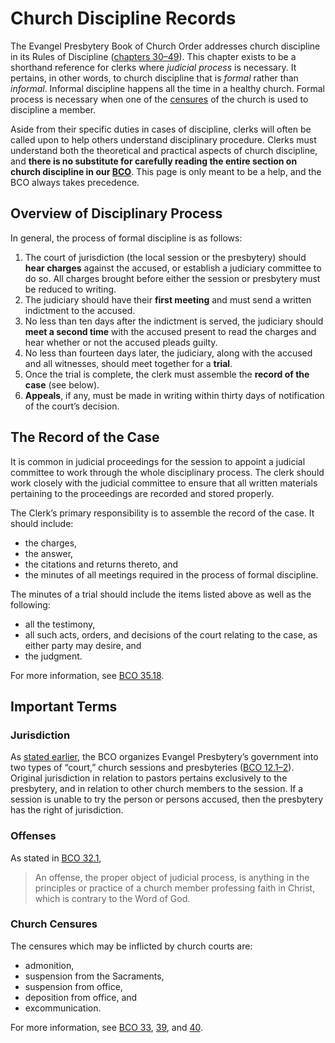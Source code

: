 # Church Discipline Records

The Evangel Presbytery Book of Church Order addresses church discipline in its Rules of Discipline ([chapters 30–49](https://evangel.pressbooks.com/chapter/30-discipline-its-nature-subjects-and-ends/)). This chapter exists to be a shorthand reference for clerks where *judicial process* is necessary. It pertains, in other words, to church discipline that is *formal* rather than *informal*. Informal discipline happens all the time in a healthy church. Formal process is necessary when one of the [censures](#church-censures) of the church is used to discipline a member.

Aside from their specific duties in cases of discipline, clerks will often be called upon to help others understand disciplinary procedure. Clerks must understand both the theoretical and practical aspects of church discipline, and **there is no substitute for carefully reading the entire section on church discipline in our [BCO](https://evangel.pressbooks.com/chapter/30-discipline-its-nature-subjects-and-ends/)**. This page is only meant to be a help, and the BCO always takes precedence.

## Overview of Disciplinary Process

In general, the process of formal discipline is as follows:

#. The court of jurisdiction (the local session or the presbytery) should **hear charges** against the accused, or establish a judiciary committee to do so. All charges brought before either the session or presbytery must be reduced to writing.
#. The judiciary should have their **first meeting** and must send a written indictment to the accused.
#. No less than ten days after the indictment is served, the judiciary should **meet a second time** with the accused present to read the charges and hear whether or not the accused pleads guilty.
#. No less than fourteen days later, the judiciary, along with the accused and all witnesses, should meet together for a **trial**.
#. Once the trial is complete, the clerk must assemble the **record of the case** (see below).
#. **Appeals**, if any, must be made in writing within thirty days of notification of the court's decision.

## The Record of the Case

It is common in judicial proceedings for the session to appoint a judicial committee to work through the whole disciplinary process. The clerk should work closely with the judicial committee to ensure that all written materials pertaining to the proceedings are recorded and stored properly.

The Clerk's primary responsibility is to assemble the record of the case. It should include:

* the charges, 
* the answer, 
* the citations and returns thereto, and 
* the minutes of all meetings required in the process of formal discipline.

The minutes of a trial should include the items listed above as well as the following:

* all the testimony,
* all such acts, orders, and decisions of the court relating to the case, as either party may desire, and 
* the judgment.

For more information, see [BCO 35.18](https://evangel.pressbooks.com/chapter/35-general-provisions-applicable-to-all-cases-of-process/).

## Important Terms

### Jurisdiction

As [stated earlier](#the-stated-clerk-defined), the BCO organizes Evangel Presbytery’s government into two types of “court,” church sessions and presbyteries ([BCO 12.1–2](https://evangel.pressbooks.com/chapter/12-church-courts-in-general/)). Original jurisdiction in relation to pastors pertains exclusively to the presbytery, and in relation to other church members to the session. If a session is unable to try the person or persons accused, then the presbytery has the right of jurisdiction.

### Offenses

As stated in [BCO 32.1](https://evangel.pressbooks.com/chapter/32-offenses/),

>An offense, the proper object of judicial process, is anything in the principles or practice of a church member professing faith in Christ, which is contrary to the Word of God.

### Church Censures

The censures which may be inflicted by church courts are:

* admonition, 
* suspension from the Sacraments, 
* suspension from office, 
* deposition from office, and 
* excommunication.

For more information, see [BCO 33](https://evangel.pressbooks.com/chapter/33-church-censures/), [39](https://evangel.pressbooks.com/chapter/39-the-infliction-of-church-censures/), and [40](https://evangel.pressbooks.com/chapter/40-the-removal-of-censure/).

<!--- TOC of Evangel Rules of Discipline…
## Evangel Presbytery Rules of Discipline

30. [Discipline—Its Nature, Subjects, and Ends](https://evangel.pressbooks.com/chapter/30-discipline-its-nature-subjects-and-ends/)
31. [Discipline of Non-communing Members](https://evangel.pressbooks.com/chapter/31-discipline-of-non-communing-members/)
32. [Offenses](https://evangel.pressbooks.com/chapter/32-offenses/)
33. [Church Censures](https://evangel.pressbooks.com/chapter/33-church-censures/)
34. [The Parties in Cases of Process](https://evangel.pressbooks.com/chapter/34-the-parties-in-cases-of-process/)
35. [General Provisions Applicable to All Cases of Process](https://evangel.pressbooks.com/chapter/35-general-provisions-applicable-to-all-cases-of-process/)
36. [Special Rules Pertaining to Process before Sessions](https://evangel.pressbooks.com/chapter/36-special-rules-pertaining-to-process-before-sessions/)
37. [Special Rules Pertaining to Process against a Minister](https://evangel.pressbooks.com/chapter/37-special-rules-pertaining-to-process-against-a-minister/)
38. [Evidence](https://evangel.pressbooks.com/chapter/38-evidence/)
39. [The Infliction of Church Censures](https://evangel.pressbooks.com/chapter/39-the-infliction-of-church-censures/)
40. [The Removal of Censure](https://evangel.pressbooks.com/chapter/40-the-removal-of-censure/)
41. [Cases without Process](https://evangel.pressbooks.com/chapter/41-cases-without-process/)
42. [Modes in Which the Proceedings of Lower Courts Come Under the Supervision of Higher Courts](https://evangel.pressbooks.com/chapter/42-modes-in-which-the-proceedings-of-lower-courts-come-under-the-supervision-of-higher-courts/)
43. [General Review and Control](https://evangel.pressbooks.com/chapter/43-general-review-and-control/)
44. [References](https://evangel.pressbooks.com/chapter/44-references/)
45. [Appeals](https://evangel.pressbooks.com/chapter/45-appeals/)
46. [Complaints](https://evangel.pressbooks.com/chapter/46-complaints/)
47. [Voting in Appeals and Complaints](https://evangel.pressbooks.com/chapter/47-voting-in-appeals-and-complaints/)
48. [Dissents, Protests, and Objections](https://evangel.pressbooks.com/chapter/48-dissents-protests-and-objections/)
49. [Jurisdiction](https://evangel.pressbooks.com/chapter/49-jurisdiction/)
--->